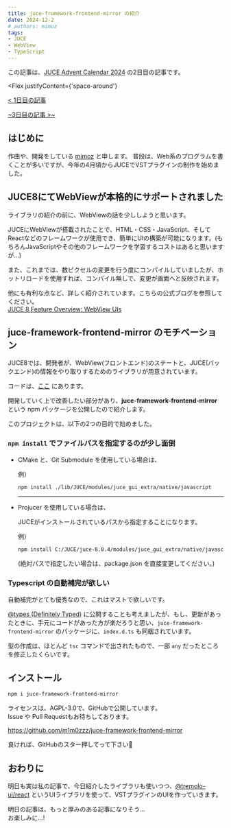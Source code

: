```yaml
---
title: juce-framework-frontend-mirror の紹介
date: 2024-12-2
# authors: mimoz
tags:
- JUCE
- WebView
- TypeScript
---
```




この記事は、[JUCE Advent Calendar 2024](https://qiita.com/advent-calendar/2024/juce) の2日目の記事です。

<Flex
  justifyContent={'space-around'}
>

[\< 1日目の記事](https://qiita.com/COx2/items/fa1aceb5013f92457469)

[~3日目の記事 \>~](#)

</Flex>


## はじめに

作曲や、開発をしている [mimoz](https://x.com/m1m0zzz) と申します。
普段は、Web系のプログラムを書くことが多いですが、今年の4月頃からJUCEでVSTプラグインの制作を始めました。


## JUCE8にてWebViewが本格的にサポートされました

ライブラリの紹介の前に、WebViewの話を少ししようと思います。

JUCEにWebViewが搭載されたことで、HTML・CSS・JavaScript、そしてReactなどのフレームワークが使用でき、簡単にUIの構築が可能になります。(もちろんJavaScriptやその他のフレームワークを学習するコストはあると思いますが...)

また、これまでは、数ピクセルの変更を行う度にコンパイルしていましたが、ホットリロードを使用すれば、コンパイル無しで、変更が画面へと反映されます。

他にも有利な点など、詳しく紹介されています。こちらの公式ブログを参照してください。  
[JUCE 8 Feature Overview: WebView UIs](https://juce.com/blog/juce-8-feature-overview-webview-uis/)


## juce-framework-frontend-mirror のモチベーション

JUCE8では、開発者が、WebView(フロントエンド)のステートと、JUCE(バックエンド)の情報をやり取りするためのライブラリが用意されています。

コードは、[ここ](https://github.com/juce-framework/JUCE/tree/master/modules/juce_gui_extra/native/javascript) にあります。




開発していく上で改善したい部分があり、**juce-framework-frontend-mirror** という npm パッケージを公開したので紹介します。

このプロジェクトは、以下の2つの目的で始めました。

### `npm install` でファイルパスを指定するのが少し面倒

- CMake と、Git Submodule を使用している場合は、

  例）

  ```bash
  npm install ./lib/JUCE/modules/juce_gui_extra/native/javascript
  ```
  ---

- Projucer を使用している場合は、

  JUCEがインストールされているパスから指定することになります。

  例）

  ```bash
  npm install C:/JUCE/juce-8.0.4/modules/juce_gui_extra/native/javascript
  ```

  (絶対パスで指定したい場合は、package.json を直接変更してください。)


### Typescript の自動補完が欲しい

自動補完がとても優秀なので、これはマストで欲しいです。

[\@types (Definitely Typed)](https://definitelytyped.org/) に公開することも考えましたが、もし、更新があったときに、手元にコードがあった方が楽だろうと思い、`juce-framework-frontend-mirror` のパッケージに、`index.d.ts` も同梱されています。

型の作成は、ほとんど `tsc` コマンドで出されたもので、一部 `any` だったところを修正したくらいです。


## インストール

```bash
npm i juce-framework-frontend-mirror
```

ライセンスは、AGPL-3.0で、GitHubで公開しています。  
Issue や Pull Requestもお待ちしております。

https://github.com/m1m0zzz/juce-framework-frontend-mirror


良ければ、GitHubのスター押してって下さい🙏

## おわりに

明日も実は私の記事で、今日紹介したライブラリも使いつつ、[\@tremolo-ui/react](https://github.com/m1m0zzz/tremolo-ui) というUIライブラリを使って、VSTプラグインのUIを作っていきます。

明日の記事は、もっと厚みのある記事になりそう...  
お楽しみに...!
